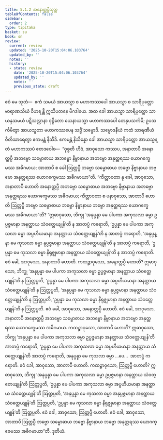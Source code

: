 ```yaml
---
title: 5.1.2 အနောတ္တပ္ပီသုတ္တ
tableOfContents: false
sidebar:
  order: 2
type: tipitaka
basket: su
book: sn
review:
  current: review
  updated: '2025-10-20T15:04:06.103764'
  updated_by: ''
  notes: ''
  history:
  - state: review
    date: '2025-10-20T15:04:06.103764'
    updated_by: ''
    notes: ''
    previous_state: draft
---
```



<DynamicBreadcrumb />


<ReviewStatus review={frontmatter.review} showDetails={true} />

<HypothesisAnnotation frontmatter={frontmatter} />

<Division number="145" book="sn" e="ch" v="18" p="301">

<Paragraph number="905" book="sn">
ဧဝံ မေ သုတံ—  ဧကံ သမယံ အာယသ္မာ စ မဟာကဿပေါ အာယသ္မာ စ သာရိပုတ္တော ဗာရာဏသိယံ ဝိဟရန္တိ ဣသိပတနေ မိဂဒါယေ. အထ ခေါ အာယသ္မာ သာရိပုတ္တော သာယနှသမယံ ပဋိသလ္လာနာ ဝုဋ္ဌိတော ယေနာယသ္မာ မဟာကဿပေါ တေနုပသင်္ကမိ; ဥပသင်္ကမိတွာ အာယသ္မတာ မဟာကဿပေန သဒ္ဓိံ သမ္မောဒိ. သမ္မောဒနီယံ ကထံ သာရဏီယံ ဝီတိသာရေတွာ ဧကမန္တံ နိသီဒိ. ဧကမန္တံ နိသိန္နော ခေါ အာယသ္မာ သာရိပုတ္တော အာယသ္မန္တံ မဟာကဿပံ ဧတဒဝေါစ—  “ဝုစ္စတိ ဟိဒံ, အာဝုသော ကဿပ, အနာတာပီ အနောတ္တပ္ပီ အဘဗ္ဗော သမ္ဗောဓာယ အဘဗ္ဗော နိဗ္ဗာနာယ အဘဗ္ဗော အနုတ္တရဿ ယောဂက္ခေမဿ အဓိဂမာယ; အာတာပီ စ ခေါ ဩတ္တပ္ပီ ဘဗ္ဗော သမ္ဗောဓာယ ဘဗ္ဗော နိဗ္ဗာနာယ ဘဗ္ဗော အနုတ္တရဿ ယောဂက္ခေမဿ အဓိဂမာယာ”တိ.
</Paragraph>

<Paragraph number="906" book="sn">
“ကိတ္တာဝတာ နု ခေါ, အာဝုသော, အနာတာပီ ဟောတိ အနောတ္တပ္ပီ အဘဗ္ဗော သမ္ဗောဓာယ အဘဗ္ဗော နိဗ္ဗာနာယ အဘဗ္ဗော အနုတ္တရဿ ယောဂက္ခေမဿ အဓိဂမာယ; ကိတ္တာဝတာ စ ပနာဝုသော, အာတာပီ ဟောတိ ဩတ္တပ္ပီ ဘဗ္ဗော သမ္ဗောဓာယ ဘဗ္ဗော နိဗ္ဗာနာယ ဘဗ္ဗော အနုတ္တရဿ ယောဂက္ခေမဿ အဓိဂမာယာ”တိ? “ဣဓာဝုသော, ဘိက္ခု ‘အနုပ္ပန္နာ မေ ပါပကာ အကုသလာ ဓမ္မာ ဥပ္ပဇ္ဇမာနာ အနတ္ထာယ သံဝတ္တေယျုန်’တိ န အာတပ္ပံ ကရောတိ, ‘ဥပ္ပန္နာ မေ ပါပကာ အကုသလာ ဓမ္မာ အပ္ပဟီယမာနာ အနတ္ထာယ သံဝတ္တေယျုန်’တိ န အာတပ္ပံ ကရောတိ, ‘အနုပ္ပန္နာ မေ ကုသလာ ဓမ္မာ နုပ္ပဇ္ဇမာနာ အနတ္ထာယ သံဝတ္တေယျုန်’တိ န အာတပ္ပံ ကရောတိ, ‘ဥပ္ပန္နာ မေ ကုသလာ ဓမ္မာ နိရုဇ္ဈမာနာ အနတ္ထာယ သံဝတ္တေယျုန်’တိ န အာတပ္ပံ ကရောတိ. ဧဝံ ခေါ, အာဝုသော, အနာတာပီ ဟောတိ.
</Paragraph>

<Paragraph number="907" book="sn">
ကထဉ္စာဝုသော, အနောတ္တပ္ပီ ဟောတိ? ဣဓာဝုသော, ဘိက္ခု ‘အနုပ္ပန္နာ မေ ပါပကာ အကုသလာ ဓမ္မာ ဥပ္ပဇ္ဇမာနာ အနတ္ထာယ သံဝတ္တေယျုန်’တိ န ဩတ္တပ္ပတိ, ‘ဥပ္ပန္နာ မေ ပါပကာ အကုသလာ ဓမ္မာ အပ္ပဟီယမာနာ အနတ္ထာယ သံဝတ္တေယျုန်’တိ န ဩတ္တပ္ပတိ, ‘အနုပ္ပန္နာ မေ ကုသလာ ဓမ္မာ နုပ္ပဇ္ဇမာနာ အနတ္ထာယ သံဝတ္တေယျုန်’တိ န ဩတ္တပ္ပတိ, ‘ဥပ္ပန္နာ မေ ကုသလာ ဓမ္မာ နိရုဇ္ဈမာနာ အနတ္ထာယ သံဝတ္တေယျုန်’တိ န ဩတ္တပ္ပတိ. ဧဝံ ခေါ, အာဝုသော, အနောတ္တပ္ပီ ဟောတိ. ဧဝံ ခေါ, အာဝုသော, အနာတာပီ အနောတ္တပ္ပီ အဘဗ္ဗော သမ္ဗောဓာယ အဘဗ္ဗော နိဗ္ဗာနာယ အဘဗ္ဗော အနုတ္တရဿ ယောဂက္ခေမဿ အဓိဂမာယ.
</Paragraph>

<Paragraph number="908" book="sn">
ကထဉ္စာဝုသော, အာတာပီ ဟောတိ? ဣဓာဝုသော, ဘိက္ခု ‘အနုပ္ပန္နာ မေ ပါပကာ အကုသလာ ဓမ္မာ ဥပ္ပဇ္ဇမာနာ အနတ္ထာယ သံဝတ္တေယျုန်’တိ အာတပ္ပံ ကရောတိ, ‘ဥပ္ပန္နာ မေ ပါပကာ အကုသလာ ဓမ္မာ အပ္ပဟီယမာနာ အနတ္ထာယ သံဝတ္တေယျုန်’တိ အာတပ္ပံ ကရောတိ, အနုပ္ပန္နာ မေ ကုသလာ ဓမ္မာ …ပေ…  အာတပ္ပံ ကရောတိ. ဧဝံ ခေါ, အာဝုသော, အာတာပီ ဟောတိ.
</Paragraph>

<Paragraph number="909" book="sn">
ကထဉ္စာဝုသော, ဩတ္တပ္ပီ ဟောတိ? ဣဓာဝုသော, ဘိက္ခု ‘အနုပ္ပန္နာ မေ ပါပကာ အကုသလာ ဓမ္မာ ဥပ္ပဇ္ဇမာနာ အနတ္ထာယ သံဝတ္တေယျုန်’တိ ဩတ္တပ္ပတိ, ‘ဥပ္ပန္နာ မေ ပါပကာ အကုသလာ ဓမ္မာ အပ္ပဟီယမာနာ အနတ္ထာယ သံဝတ္တေယျုန်’တိ ဩတ္တပ္ပတိ, ‘အနုပ္ပန္နာ မေ ကုသလာ ဓမ္မာ အနုပ္ပဇ္ဇမာနာ အနတ္ထာယ သံဝတ္တေယျုန်’တိ ဩတ္တပ္ပတိ, ‘ဥပ္ပန္နာ မေ ကုသလာ ဓမ္မာ နိရုဇ္ဈမာနာ အနတ္ထာယ သံဝတ္တေယျုန်’တိ ဩတ္တပ္ပတိ. ဧဝံ ခေါ, အာဝုသော, ဩတ္တပ္ပီ ဟောတိ. ဧဝံ ခေါ, အာဝုသော, အာတာပီ ဩတ္တပ္ပီ ဘဗ္ဗော သမ္ဗောဓာယ ဘဗ္ဗော နိဗ္ဗာနာယ ဘဗ္ဗော အနုတ္တရဿ ယောဂက္ခေမဿ အဓိဂမာယာ”တိ.

</Paragraph>
</Division>

<Paragraph number="910" type="center" book="sn">
ဒုတိယံ.
</Paragraph>